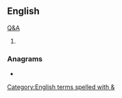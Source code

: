 ==English==
;[[Q]][[&]][[A]]

# {{alternative spelling of|Q and A}}

===Anagrams===
* {{alphagram|[[AQ#English|AQ]]}}

[[Category:English terms spelled with &]]
